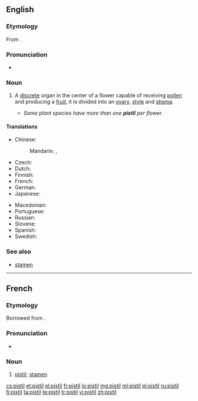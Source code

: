 ==English==
{{wikipedia}}
===Etymology===
From {{etyl|fr|en}} {{term|pistil|lang=fr}}.

===Pronunciation===
* {{audio|en-us-pistil.ogg|Audio (US)}}
*: {{rhymes|ɪstəl}}

===Noun===
{{en-noun}}

# {{botany}} A [[discrete]] organ in the center of a flower capable of receiving [[pollen]] and producing a [[fruit]], it is divided into an [[ovary]], [[style]] and [[stigma]]. {{defdate|from 18th c.}}
#* ''Some plant species have more than one '''pistil''' per flower.''

====Translations====
{{trans-top|A discrete unit in the center of a flower which receives the pollen and produces a fruit}}
* Chinese:
*: Mandarin: {{t|cmn|蕊|tr=ruǐ|sc=Hani}} {{qualifier|stamen or pistil}}, {{t|cmn|雌蕊|tr=círuǐ|sc=Hani}}
* Czech: {{t+|cs|pestík|m}}
* Dutch: {{t+|nl|stamper|m}}
* Finnish: {{t+|fi|emi}}
* French: {{t+|fr|pistil|m}}
* German: {{t+|de|Stempel|m}}
* Japanese: {{t+|ja|雌蕊|tr=めしべ, meshibe, しずい, shizui|sc=Jpan}}
{{trans-mid}}
* Macedonian: {{t-|mk|толчник|m|tr=tólčnik}}
* Portuguese: {{t+|pt|pistilo|m}}
* Russian: {{t+|ru|пестик|m|tr=péstik}}
* Slovene: {{t+|sl|pestič|m}}
* Spanish: {{t+|es|pistilo|m}}
* Swedish: {{t+|sv|pistill|c}}
{{trans-bottom}}

===See also===
* [[stamen]]

----

==French==
===Etymology===
Borrowed from {{etyl|la|fr}} {{term|pistillus|lang=la}}.

===Pronunciation===
*{{IPA|/pi.stil/|lang=fr}}

===Noun===
{{fr-noun|m}}

# [[#English|pistil]]; [[stamen]]

[[cs:pistil]]
[[et:pistil]]
[[el:pistil]]
[[fr:pistil]]
[[io:pistil]]
[[mg:pistil]]
[[ml:pistil]]
[[pl:pistil]]
[[ru:pistil]]
[[fi:pistil]]
[[ta:pistil]]
[[te:pistil]]
[[tr:pistil]]
[[vi:pistil]]
[[zh:pistil]]